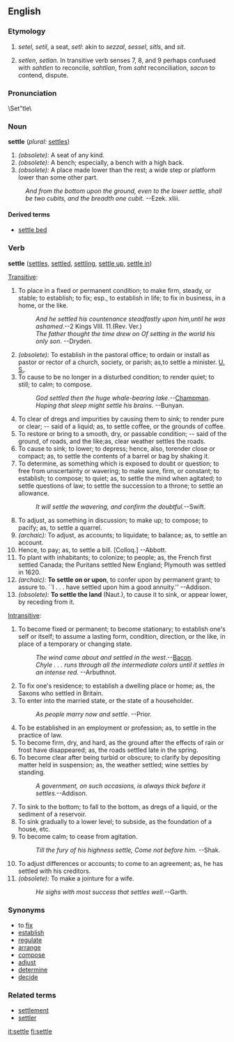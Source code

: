 ==English==

{{webster}}
{{rfc}}

===Etymology===
# {{OE.}} ''setel, setil'', a seat, {{AS.}} ''setl'': akin to {{OHG.}} ''sezzal'', {{G.}} ''sessel'', {{Goth.}} ''sitls'', and {{E.}} ''sit''.
# {{OE.}} ''setlen'', {{AS.}} ''setlan.''  In transitive verb senses 7, 8, and 9 perhaps confused with {{OE.}} ''sahtlen'' to reconcile, {{AS.}} ''sahtlian'', from ''saht'' reconciliation, ''sacon'' to contend, dispute.

===Pronunciation===
{{substub}}
\Set"tle\

===Noun===
'''settle'''  (''plural:'' [[settles]])
# ''(obsolete):'' A seat of any kind.
# ''(obsolete):'' A bench; especially, a bench with a high back.
# ''(obsolete):'' A place made lower than the rest; a wide step or platform lower than some other part.
:''And from the bottom upon the ground, even to the lower settle, shall be two cubits, and the breadth one cubit.'' --Ezek. xliii.

====Derived terms====
*[[settle bed]]<!-- a bed convertible into a seat. [Eng.]-->

===Verb===
'''settle'''  ([[settles]], [[settled]], [[settling]], [[settle up]], [[settle in]])

[[Transitive]]:
# To place in a fixed or permanent condition; to make firm, steady, or stable; to establish; to fix; esp., to establish in life; to fix in business, in a home, or the like.
#:''And he settled his countenance steadfastly upon him,until he was ashamed''.--2 Kings VIII. 11.(Rev. Ver.)
#:''The father thought the time drew on Of setting in the world his only son''. --Dryden.
# ''(obsolete):'' To establish in the pastoral office; to ordain or install as pastor or rector of a church, society, or parish; as,to settle a minister. [[U. S.]].
# To cause to be no longer in a disturbed condition; to render quiet; to still; to calm; to compose.
#:''God settled then the huge whale-bearing lake''.--[[w:Chapman|Champman]].
#:''Hoping that sleep might settle his brains''. --Bunyan.
# To clear of dregs and impurities by causing them to sink; to render pure or clear; -- said of a liquid; as, to settle coffee, or the grounds of coffee.
# To restore or bring to a smooth, dry, or passable condition; -- said of the ground, of roads, and the like;as, clear weather settles the roads.
# To cause to sink; to lower; to depress; hence, also, torender close or compact; as, to settle the contents of a barrel or bag by shaking it.
# To determine, as something which is exposed to doubt or question; to free from unscertainty or wavering; to make sure, firm, or constant; to establish; to compose; to quiet; as, to settle the mind when agitated; to settle questions of law; to settle the succession to a throne; to settle an allowance.
#:''It will settle the wavering, and confirm the doubtful.''--Swift.
# To adjust, as something in discussion; to make up; to compose; to pacify; as, to settle a quarrel.
# ''(archaic):'' To adjust, as accounts; to liquidate; to balance; as, to settle an account.
# Hence, to pay; as, to settle a bill. [Colloq.] --Abbott.
# To plant with inhabitants; to colonize; to people; as, the French first settled Canada; the Puritans settled New England; Plymouth was settled in 1620.
# ''(archaic):'' '''To settle on or upon''', to confer upon by permanent grant; to assure to. ``I . . . have settled upon him a good annuity.'' --Addison.
# ''(obsolete):'' '''To settle the land''' (Naut.), to cause it to sink, or appear lower, by receding from it.

[[Intransitive]]:
# To become fixed or permanent; to become stationary; to establish one's self or itself; to assume a lasting form, condition, direction, or the like, in place of a temporary or changing state.
#:''The wind came about and settled in the west''.--[[w:Bacon|Bacon]].
#:''Chyle . . . runs through all the intermediate colors until it settles in an intense red.''   --Arbuthnot.
# To fix one's residence; to establish a dwelling place or home; as, the Saxons who settled in Britain.
# To enter into the married state, or the state of a householder.
#:''As people marry now and settle''. --Prior.
# To be established in an employment or profession; as, to settle in the practice of law.
# To become firm, dry, and hard, as the ground after the effects of rain or frost have disappeared; as, the roads settled late in the spring.
# To become clear after being turbid or obscure; to clarify by depositing matter held in suspension; as, the weather settled; wine settles by standing.
#:''A government, on such occasions, is always thick before it settles.''--Addison.
# To sink to the bottom; to fall to the bottom, as dregs of a liquid, or the sediment of a reservoir.
# To sink gradually to a lower level; to subside, as the foundation of a house, etc.
# To become calm; to cease from agitation.
#:''Till the fury of his highness settle, Come not before him.'' --Shak.
# To adjust differences or accounts; to come to an agreement; as, he has settled with his creditors.
# ''(obsolete):''  To make a jointure for a wife.
#:''He sighs with most success that settles well.''--Garth.

===Synonyms===
{{webster}}
*to [[fix]]
*[[establish]]
*[[regulate]]
*[[arrange]]
*[[compose]]
*[[adjust]]
*[[determine]]
*[[decide]]

===Related terms===
*[[settlement]]
*[[settler]]

[[it:settle]]
[[fi:settle]]